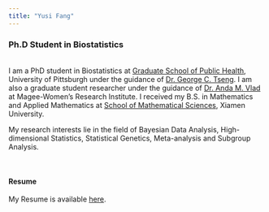 ```yaml
---
title: "Yusi Fang"
---
```




### Ph.D Student in Biostatistics
<br>
I am a PhD student in Biostatistics at [Graduate School of Public Health](https://www.publichealth.pitt.edu/), University of Pittsburgh under the guidance of [Dr. George C. Tseng](http://www.pitt.edu/~ctseng/). I am also a graduate student researcher under the guidance of [Dr. Anda M. Vlad](https://mageewomens.org/investigator/anda-m-vlad-md-ph-d) at Magee-Women's Research Institute. I received my B.S. in Mathematics and Applied Mathematics at [School of Mathematical Sciences](http://math.xmu.edu.cn/en/), Xiamen University.  

My research interests lie in the field of Bayesian Data Analysis, High-dimensional Statistics, Statistical Genetics, Meta-analysis and Subgroup Analysis.

<br>

#### Resume
My Resume is available [here](downloads/CV_Yusi.pdf).

